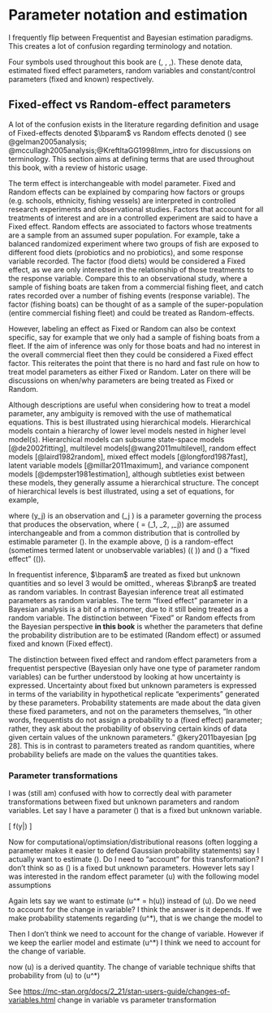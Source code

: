 # Parameter notation and estimation
I frequently flip between Frequentist and Bayesian estimation paradigms. This creates a lot of confusion regarding terminology and notation.


Four symbols used throughout this book are \(\data, \bparam, \branp,\bfix\). These denote data, estimated fixed effect parameters, random variables and constant/control parameters (fixed and known) respectively. 


## Fixed-effect vs Random-effect parameters
A lot of the confusion exists in the literature regarding definition and usage of Fixed-effects denoted $\bparam$ vs Random effects denoted \(\branp\) see @gelman2005analysis; @mccullagh2005analysis;@KreftItaGG1998Imm_intro for discussions on terminology. This section aims at defining terms that are used throughout this book, with a review of historic usage.


The term effect is interchangeable with model parameter. Fixed and  Random effects can be explained by comparing how factors or groups (e.g. schools, ethnicity, fishing vessels) are interpreted in controlled research experiments and observational studies. Factors that account for all treatments of interest and are in a controlled experiment are said to have a Fixed effect. Random effects are associated to factors whose treatments are a sample from an assumed super population. For example, take a balanced randomized experiment where two groups of fish are exposed to different food diets (probiotics and no probiotics), and some response variable recorded. The factor (food diets) would be considered a Fixed effect, as we are only interested in the relationship of those treatments to the response variable. Compare this to an observational study, where a sample of fishing boats are taken from a commercial fishing fleet, and catch rates recorded over a number of fishing events (response variable). The factor (fishing boats) can be thought of as a sample of the super-population (entire commercial fishing fleet) and could be treated as Random-effects. 


However, labeling an effect as Fixed or Random can also be context specific, say for example that we only had a sample of fishing boats from a fleet. If the aim of inference was only for those boats and had no interest in the overall commercial fleet then they could be considered a Fixed effect factor. This reiterates the point that there is no hard and fast rule on how to treat model parameters as either Fixed or Random. Later on there will be discussions on when/why parameters are being treated as Fixed or Random. \textbf{Think about this with respect to, YCS parameters, we want to know the super-population so we can forecast, but we also want to focus on each individual YCS parameter. If the experiment was repeated, would you expect different YCS? what does that even mean? It is important to clarify this as this is very relevant for state-space models, and especially simulations}


Although descriptions are useful when considering how to treat a model parameter, any ambiguity is removed with the use of mathematical equations. This is best illustrated using hierarchical models. Hierarchical models contain a hierarchy of lower level models nested in higher level model(s). Hierarchical models can subsume state-space models [@de2002fitting], multilevel models[@wang2011multilevel], random effect models [@laird1982random], mixed effect models [@longford1987fast], latent variable models [@millar2011maximum], and variance component models [@dempster1981estimation], although subtleties exist between these models, they generally assume a hierarchical structure. The concept of hierarchical levels is best illustrated, using a set of equations, for example,

\begin{align}\label{eq:hierachy}
	&\text{level 3}:  \phi | \bfix_{\phi} \sim P_3(\phi | \bfix_{\phi}) \quad \text{Omitted in Frequentist models}\\
	&\text{level 2}:  \gamma_j | \phi \sim P_2(\gamma_j | \phi)\\
	&\text{level 1}: y_j | \gamma_j , \phi \sim P_1(y_j | \gamma_j, \phi) \nonumber
	(\#eq:hierachy)
\end{align}

where \(y_j\) is an observation and \(\gamma_j \) is a parameter governing the process that produces the observation, where \(\boldsymbol{\gamma} = (\gamma_1, \gamma_2, \dots,\gamma_j)\) are assumed interchangeable and from a common distribution that is controlled by estimable parameter \(\phi\). In the example above, \(\boldsymbol{\gamma}\) is a random-effect (sometimes termed latent or unobservable variables) (\(\boldsymbol{\gamma} \in \boldsymbol{u}\)) and \(\phi\) a "fixed effect" (\(\phi \in \boldsymbol{\theta}\)). 


In frequentist inference, $\bparam$ are treated as fixed but unknown quantities and so level 3 would be omitted., whereas $\branp$ are treated as random variables. In contrast Bayesian inference treat all estimated parameters as random variables. The term "fixed effect" parameter in a Bayesian analysis is a bit of a misnomer, due to it still being treated as a random variable. The distinction between "Fixed" or Random effects from the Bayesian perspective **in this book** is whether the parameters that define the probability distribution are to be estimated (Random effect) or assumed fixed and known (Fixed effect). 



The distinction between fixed effect and random effect parameters from a frequentist perspective (Bayesian only have one type of parameter random variables) can be further understood by looking at how uncertainty is expressed. Uncertainty about fixed but unknown parameters is expressed in terms of the variability in hypothetical replicate "experiments" generated by these parameters. Probability statements are made about the data given these fixed parameters, and not on the parameters themselves, "In other words, frequentists do not assign a probability to a (fixed effect) parameter; rather, they ask about the probability of observing certain kinds of data given certain values of the unknown parameters." @kery2011bayesian [pg 28]. This is in contrast to parameters treated as random quantities, where probability beliefs are made on the values the quantities takes.



### Parameter transformations
I was (still am)  confused with how to correctly deal with parameter transformations between fixed but unknown parameters and random variables. Let say I have a parameter \(\theta\) that is a fixed but unknown variable.

\[
\data \sim f\left(y|\theta\right)
\]

Now for computational/optimsiation/distributional reasons (often logging a parameter makes it easier to defend Gaussian probability statements) say I actually want to estimate \(\log \theta\). Do I need to "account" for this transformation? I don't think so as \(\theta\) is a fixed but unknown parameters. However lets say I was interested in the random effect parameter \(u\) with the following model assumptions
\begin{align*}
   u & \sim g_u(u|\theta)\\
	 y & \sim f(y|u) \ .
\end{align*}

Again lets say we want to estimate \(u^* = h(u)\) instead of \(u\). Do we need to account for the change in variable? I think the answer is it depends. If we make probability statements regarding \(u^*\), that is we change the model to

\begin{align*}
   u^* & \sim g_{u^*}(u^*|\theta)\\
   u & = h^{-1}(u^*) \\
	 y & \sim f(y|u) \ .
\end{align*}

Then I don't think we need to account for the change of variable. However if we keep the earlier model and estimate \(u^*\) I think we need to account for the change of variable.

\begin{align*}
   u & = h^{-1}(u^*) \\
   u & \sim g_u(u|\theta)\\
	 y & \sim f(y|u) \ .
\end{align*}

now \(u\) is a derived quantity. The change of variable technique shifts that probability from \(u\) to \(u^*\)


\begin{align*}
   u^* & \sim g_u(h^{-1}(u^*)) \times | \frac{d}{du} h^{-1}(u)|\\
   u & = h^{-1}(u^*) \\
	 y & \sim f(y|u) \ .
\end{align*}

See [https://mc-stan.org/docs/2_21/stan-users-guide/changes-of-variables.html](here for) change in variable vs parameter transformation 